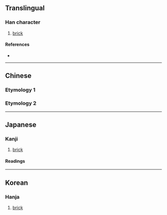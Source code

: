 {{character info}}
==Translingual==

===Han character===
{{Han char|rn=32|rad=土|as=11|sn=14|four=45143|canj=GJII|ids=⿰土專}}

# [[brick]]

====References====
* {{Han ref|kx=0237.080|dkj=05400|dj=0475.150|hdz=10478.060|uh=587C|ud=22652|bh=E157|bd=57687}}

----

==Chinese==

===Etymology 1===
{{zh-see|磚|v}}

===Etymology 2===
{{zh-see|摶|v}}

----

==Japanese==

===Kanji===
{{ja-kanji|grade=|rs=土11}}

# [[brick]]

====Readings====
{{ja-readings
|on=せん, たん, だん, ぜん
|kun=かわら-
}}

----

==Korean==

===Hanja===
{{ko-hanja|hangeul=전|rv=jeon|mr=chŏn}}

# [[brick]]